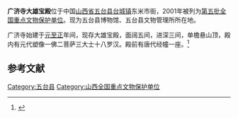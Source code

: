 {{coord|38|43|22|N|113|15|11|E|display=title|scale:10000}}
{{文物保护单位
| 级别 = 全国
| 名称 = 广济寺大雄宝殿
| 图片 = Wutai Guangji Si 2013.08.28 08-30-35.jpg
| 所在 = [[山西省|山西省]][[五台县|五台县]]
| 分类 = 古建筑
| 时代 = 元
| 编号 = [[第五批全国重点文物保护单位|第五批]]第226项
| 登录 = 2001年6月25日
}}
'''广济寺大雄宝殿'''位于中国[[山西省|山西省]][[五台县|五台县]][[台城镇|台城镇]]东米市街，2001年被列为[[第五批全国重点文物保护单位|第五批全国重点文物保护单位]]。现为五台县博物馆、五台县文物管理所所在地。

广济寺始建于[[元朝|元]][[至正|至正]]年间，现存大雄宝殿，面阔五间，进深三间，单檐悬山顶，殿内有元代塑像一佛二菩萨三大士十八罗汉。殿前有唐代经幢一座。<ref>{{Cite book |title=全国重点文物保护单位·第一至第五批·第Ⅰ卷 |publisher=文物出版社 |year=2004 |isbn=7-5010-1525-2 |pages=366 }}</ref>

{{Gallery
|width = 300
|height = 
|lines = 1
|File:Wutai Guangji Si 2013.08.28 08-29-19.jpg|山门
|File:Wutai Guangji Si 2013.08.28 08-30-13.jpg|前殿（徐继畲生平展）
|File:Wutai Guangji Si 2013.08.28 08-40-05.jpg|大雄宝殿
|File:Wutai Guangji Si 2013.08.28 08-41-07.jpg|大雄宝殿及唐代经幢
|File:Wutai Guangji Si 2013.08.28 08-41-27.jpg|唐代经幢
|File:Wutai Guangji Si 2013.08.28 08-45-16.jpg|大雄宝殿西侧山墙
|File:Wutai Guangji Si 2013.08.28 08-45-08.jpg|大雄宝殿
|File:Wutai Guangji Si 2013.08.28 08-44-50.jpg|大雄宝殿前檐斗栱
|File:Wutai Guangji Si 2013.08.28 08-44-56.jpg|大雄宝殿前檐斗栱
|File:Wutai Guangji Si 2013.08.28 08-44-32.jpg|大雄宝殿前檐斗栱
|File:Wutai Guangji Si 2013.08.28 08-44-34.jpg|大雄宝殿前檐斗栱
|File:Wutai Guangji Si 2013.08.28 08-44-39.jpg|大雄宝殿前檐斗栱
}}

==参考文献==
{{commonscat|Guangji Temple (Wutai)}}
{{reflist}}

{{山西全国重点文物保护单位}}

{{DEFAULTSORT:Guang}}
[[Category:五台县|Category:五台县]]
[[Category:山西全国重点文物保护单位|Category:山西全国重点文物保护单位]]